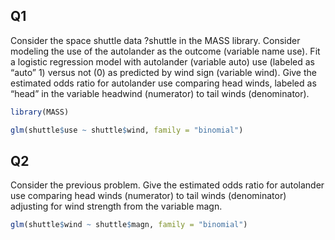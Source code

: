 ## Q1

Consider the space shuttle data ?shuttle in the MASS library. Consider modeling the use of the autolander as the outcome (variable name use). Fit a logistic regression model with autolander (variable auto) use (labeled as "auto" 1) versus not (0) as predicted by wind sign (variable wind). Give the estimated odds ratio for autolander use comparing head winds, labeled as "head" in the variable headwind (numerator) to tail winds (denominator).

```r
library(MASS)

glm(shuttle$use ~ shuttle$wind, family = "binomial")

```

## Q2

Consider the previous problem. Give the estimated odds ratio for autolander use comparing head winds (numerator) to tail winds (denominator) adjusting for wind strength from the variable magn.

```r

glm(shuttle$wind ~ shuttle$magn, family = "binomial")

```